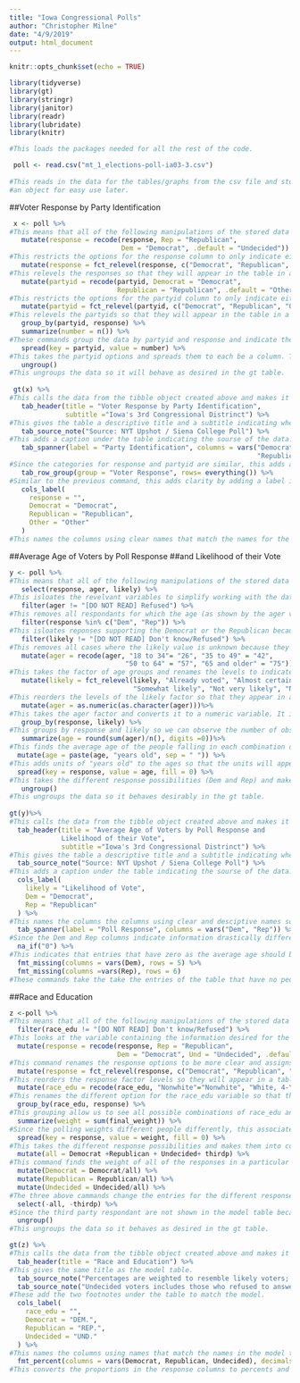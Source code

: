 ```yaml
---
title: "Iowa Congressional Polls"
author: "Christopher Milne"
date: "4/9/2019"
output: html_document
---
```


```r
knitr::opts_chunk$set(echo = TRUE)

library(tidyverse)
library(gt)
library(stringr)
library(janitor)
library(readr)
library(lubridate)
library(knitr)

#This loads the packages needed for all the rest of the code.

 poll <- read.csv("mt_1_elections-poll-ia03-3.csv")
 
#This reads in the data for the tables/graphs from the csv file and stores it as
#an object for easy use later.
```




##Voter Response by Party Identification
```r
 x <- poll %>% 
#This means that all of the following manipulations of the stored data will be stored as an object to be called later.
   mutate(response = recode(response, Rep = "Republican", 
                            Dem = "Democrat", .default = "Undecided")) %>% 
#This restricts the options for the response column to only indicate either a Democrat supporter, a Republican supported, or someone "Undecided" (which captures also third party supporters by making the default response option "Undecided"). The response options were also named to be more clear.
   mutate(response = fct_relevel(response, c("Democrat", "Republican", "Undecided"))) %>% 
#This relevels the responses so that they will appear in the table in a logical order.
   mutate(partyid = recode(partyid, Democrat = "Democrat", 
                           Republican = "Republican", .default = "Other")) %>% 
#This restricts the options for the partyid column to only indicate either a Democrat, a Republican, or someone who is in neither party (which captures independents and third party members by making the default option "Other"). The response options were also named to be more clear.
   mutate(partyid = fct_relevel(partyid, c("Democrat", "Republican", "Other"))) %>% 
#This relevels the partyids so that they will appear in the table in a logical order.
   group_by(partyid, response) %>% 
   summarize(number = n()) %>% 
#These commands group the data by partyid and response and indicate the number of observations that fall into each combination of these variables to provide the information desired for the table.
   spread(key = partyid, value = number) %>% 
#This takes the partyid options and spreads them to each be a column. The entries in these column indicate the number of observations falling in the particular combination of partyid and response options.
   ungroup()
#This ungroups the data so it will behave as desired in the gt table.
 
 gt(x) %>% 
#This calls the data from the tibble object created above and makes it into a clean table.
   tab_header(title = "Voter Response by Party Identification",
              subtitle ="Iowa's 3rd Congressional Distrinct") %>% 
#This gives the table a descriptive title and a subtitle indicating where the polling took place.
   tab_source_note("Source: NYT Upshot / Siena College Poll") %>% 
#This adds a caption under the table indicating the sourse of the data.
   tab_spanner(label = "Party Identification", columns = vars("Democrat", 
                                                              "Republican", "Other")) %>% 
#Since the categories for response and partyid are similar, this adds a label indicating that the column names show the possibilities for partyid.
   tab_row_group(group = "Voter Response", rows= everything()) %>% 
#Similar to the previous command, this adds clarity by adding a label indicating that the rows show the different voter response possibilitites.
   cols_label(
     response = "",
     Democrat = "Democrat",
     Republican = "Republican",
     Other = "Other"
   )
#This names the columns using clear names that match the names for the different partyid options. The response column name is blank because the "tab_row_group" already effectively provides this label. (Although the "tab_row_group" command could essentially be replaced by naming the response variable column, the "tab_row_group" command was chosen because it seemed to create a more clear table.)
```




##Average Age of Voters by Poll Response 
##and Likelihood of their Vote
```r
y <- poll %>% 
#This means that all of the following manipulations of the stored data will be stored as an object to be called later.
   select(response, ager, likely) %>% 
#This isloates the revelvant variables to simplify working with the data set.
   filter(ager != "[DO NOT READ] Refused") %>% 
#This removes all respondants for which the age (as shown by the ager variable) is unknown because they are not of interest.
   filter(response %in% c("Dem", "Rep")) %>% 
#This isloates reponses supporting the Democrat or the Republican because only these response options are of interest in the question.
   filter(likely != "[DO NOT READ] Don't know/Refused") %>% 
#This removes all cases where the likely value is unknown because they are not of interest.
   mutate(ager = recode(ager, "18 to 34"= "26", "35 to 49" = "42", 
                             "50 to 64" = "57", "65 and older" = "75")) %>% 
#This takes the factor of age groups and renames the levels to indicate the midpoint of the interval because we will assume that every individual in the age group is that midpoint age. (The only age group is set to 75 as requested.) The result of this command, however, is still a factor rather than a numeric value that can be used meaningfully with math operations.
   mutate(likely = fct_relevel(likely, "Already voted", "Almost certain", "Very likely",
                               "Somewhat likely", "Not very likely", "Not at all likely")) %>% 
#This reorders the levels of the likely factor so that they appear in a logical order (descending in certainty) is the table.
   mutate(ager = as.numeric(as.character(ager)))%>% 
#This takes the ager factor and converts it to a numeric variable. It is necessary to convert it into a character variable first because otherwise the numeric value associated with each factor level will simply be the number of the level, not the number indicated by the characters.
   group_by(response, likely) %>% 
#This groups by response and likely so we can observe the number of observations that fall in each combination of these variables.
   summarize(age = round(sum(ager)/n(), digits =0))%>% 
#This finds the average age of the people falling in each combination of response and likely by taking the sum of the ages of all the people falling in a given combination and dividing by the number of responses that fall in this combination. This average is rounded to the nearest integerr because, in general, people think of ages in terms of integers.
  mutate(age = paste(age, "years old", sep = " ")) %>% 
#This adds units of "years old" to the ages so that the units will appear in the final table to provide clarity of what the numbers mean and how the age variable is represented.
  spread(key = response, value = age, fill = 0) %>% 
#This takes the different response possibilities (Dem and Rep) and makes them into columns and the entries of these new columns are the average ages found with the previous command.
   ungroup()
#This ungroups the data so it behaves desirably in the gt table.
   
gt(y)%>% 
#This calls the data from the tibble object created above and makes it into a clean table.
  tab_header(title = "Average Age of Voters by Poll Response and 
             Likelihood of their Vote",
             subtitle ="Iowa's 3rd Congressional Distrinct") %>% 
#This gives the table a descriptive title and a subtitle indicating where the polling took place.
  tab_source_note("Source: NYT Upshot / Siena College Poll") %>% 
#This adds a caption under the table indicating the sourse of the data.
  cols_label(
    likely = "Likelihood of Vote",
    Dem = "Democrat",
    Rep = "Republican"
  ) %>% 
#This names the columns the columns using clear and desciptive names so that the table is more easily readable.
  tab_spanner(label = "Poll Response", columns = vars("Dem", "Rep")) %>% 
#Since the Dem and Rep columns indicate information drastically different than the likelihood column, this distinction is made clear by indicating the meaning of the Dem and Rep column headers.
  na_if("0") %>%
#This indicates that entries that have zero as the average age should be considered NA because they are zero simply because no person fell in this category.
  fmt_missing(columns = vars(Dem), rows = 5) %>% 
  fmt_missing(columns =vars(Rep), rows = 6)
#These commands take the take the entries of the table that have no people corresponding to them and formats them as missing so the table looks cleaner than simply saying NA.
```




##Race and Education
```r
z <-poll %>% 
#This means that all of the following manipulations of the stored data will be stored as an object to be called later.
  filter(race_edu != "[DO NOT READ] Don't know/Refused") %>% 
#This looks at the variable containing the information desired for the table and removes the respondants for which this variable is unknown.
  mutate(response = recode(response, Rep = "Republican", 
                           Dem = "Democrat", Und = "Undecided", .default = "thirdp")) %>% 
#This command renames the response options to be more clear and assigns all of the third party responses to the same option.
  mutate(response = fct_relevel(response, c("Democrat", "Republican", "Undecided", "thirdp"))) %>%
#This reorders the response factor levels so they will appear in a table in the desire order.
  mutate(race_edu = recode(race_edu, "Nonwhite"="Nonwhite", "White, 4-Year College Grads"="White, college grad", "White, No 4-Year College Degree"="White, not college grad")) %>% 
#This renames the different option for the race_edu variable so that the names match the names seen on the table we are recreating.
  group_by(race_edu, response) %>% 
#This grouping allow us to see all possible combinations of race_edu and response.
  summarize(weight = sum(final_weight)) %>% 
#Since the polling weights different people differently, this associates the sum of all the weights of people falling into a particular combination of race_edu and response with this combination.
  spread(key = response, value = weight, fill = 0) %>% 
#This takes the different response possibilities and makes them into columns and the entries of these new columns are the weighted sums found with the previous command.
  mutate(all = Democrat +Republican + Undecided+ thirdp) %>%
#This command finds the weight of all of the responses in a particular race_edu category by adding up the weights of all the responses falling in each response category.
  mutate(Democrat = Democrat/all) %>% 
  mutate(Republican = Republican/all) %>% 
  mutate(Undecided = Undecided/all) %>% 
#The three above cammands change the entries for the different response columns from the sum of the weights of the people captured in that combination of variables to the proportion of people in a partiucalr race_edu category falling in that response option.
  select(-all, -thirdp) %>% 
#Since the third party respondant are not shown in the model table because "all" was simply a tool for creating the proportions from the sums, these columns are removed.
  ungroup()
#This ungroups the data so it behaves as desired in the gt table.

gt(z) %>% 
#This calls the data from the tibble object created above and makes it into a clean table.
  tab_header(title = "Race and Education") %>% 
#This gives the same title as the model table.
  tab_source_note("Percentages are weighted to resemble likely voters; the number of respondents in each subgroup is unweighted.") %>% 
  tab_source_note("Undecided voters includes those who refused to answer.") %>% 
#These add the two footnotes under the table to match the model.
  cols_label(
    race_edu = "",
    Democrat = "DEM.",
    Republican = "REP.",
    Undecided = "UND."
  ) %>% 
#This names the columns using names that match the names in the model table. (The race_edu column name is also blank to match the model table.)
  fmt_percent(columns = vars(Democrat, Republican, Undecided), decimals = 0)
#This converts the proportions in the response columns to percents and rounds them to the nearest integer to match the format of the model table.
```

